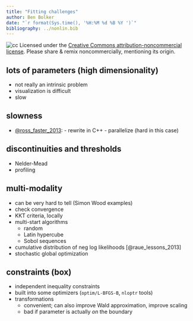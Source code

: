 ```yaml
---
title: "Fitting challenges"
author: Ben Bolker
date: "`r format(Sys.time(), '%H:%M %d %B %Y ')`"
bibliography: ../nonlin.bib
---
```


![cc](pix/cc-attrib-nc.png)
Licensed under the 
[Creative Commons attribution-noncommercial license](http://creativecommons.org/licenses/by-nc/3.0/).
Please share \& remix noncommercially, mentioning its origin.

## lots of parameters (high dimensionality)

- not really an intrinsic problem
- visualization is difficult
- slow

## slowness

- [@ross_faster_2013](http://www.noamross.net/blog/2013/4/25/faster-talk.html):
      - rewrite in C++
      - parallelize (hard in this case)


## discontinuities and thresholds

- Nelder-Mead
- profiling

## multi-modality

- can be very hard to tell (Simon Wood examples)
- check convergence
- KKT criteria, locally
- multi-start algorithms
     - random
	 - Latin hypercube
	 - Sobol sequences
- cumulative distribution of neg log likelihoods [@raue_lessons_2013]
- stochastic global optimization

## constraints (box)

- independent inequality constraints
- built into some optimizers (`optim/L-BFGS-B`, `nloptr` tools)
- transformations 
     - convenient; can also improve Wald approximation, improve scaling
     - bad if parameter is actually *on* the boundary

